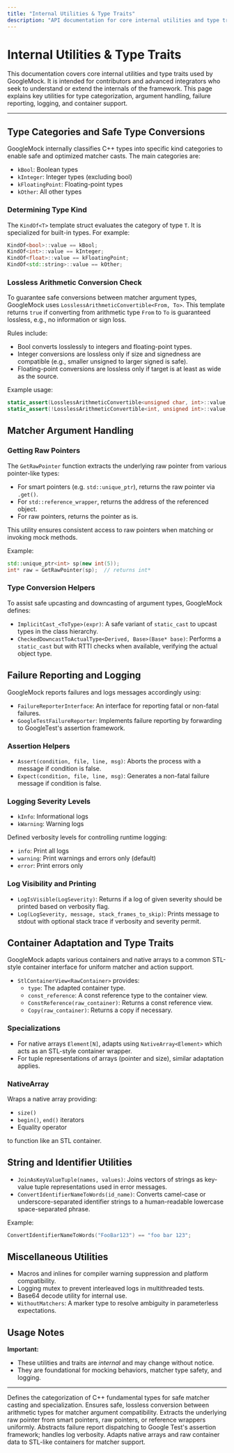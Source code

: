 ```yaml
---
title: "Internal Utilities & Type Traits"
description: "API documentation for core internal utilities and type traits that support advanced behaviors within the framework. Intended for contributors and advanced integrators seeking to understand or extend GoogleMock internals."
---
```


# Internal Utilities & Type Traits

This documentation covers core internal utilities and type traits used by GoogleMock. It is intended for contributors and advanced integrators who seek to understand or extend the internals of the framework. This page explains key utilities for type categorization, argument handling, failure reporting, logging, and container support.

---

## Type Categories and Safe Type Conversions

GoogleMock internally classifies C++ types into specific kind categories to enable safe and optimized matcher casts. The main categories are:

- `kBool`: Boolean types
- `kInteger`: Integer types (excluding bool)
- `kFloatingPoint`: Floating-point types
- `kOther`: All other types

### Determining Type Kind

The `KindOf<T>` template struct evaluates the category of type `T`. It is specialized for built-in types. For example:

```cpp
KindOf<bool>::value == kBool;
KindOf<int>::value == kInteger;
KindOf<float>::value == kFloatingPoint;
KindOf<std::string>::value == kOther;
```

### Lossless Arithmetic Conversion Check

To guarantee safe conversions between matcher argument types, GoogleMock uses `LosslessArithmeticConvertible<From, To>`. This template returns `true` if converting from arithmetic type `From` to `To` is guaranteed lossless, e.g., no information or sign loss.

Rules include:

- Bool converts losslessly to integers and floating-point types.
- Integer conversions are lossless only if size and signedness are compatible (e.g., smaller unsigned to larger signed is safe).
- Floating-point conversions are lossless only if target is at least as wide as the source.

Example usage:

```cpp
static_assert(LosslessArithmeticConvertible<unsigned char, int>::value, "Safe conversion");
static_assert(!LosslessArithmeticConvertible<int, unsigned int>::value, "Unsafe conversion");
```

## Matcher Argument Handling

### Getting Raw Pointers

The `GetRawPointer` function extracts the underlying raw pointer from various pointer-like types:

- For smart pointers (e.g. `std::unique_ptr`), returns the raw pointer via `.get()`.
- For `std::reference_wrapper`, returns the address of the referenced object.
- For raw pointers, returns the pointer as is.

This utility ensures consistent access to raw pointers when matching or invoking mock methods.

Example:

```cpp
std::unique_ptr<int> sp(new int(5));
int* raw = GetRawPointer(sp);  // returns int*
```

### Type Conversion Helpers

To assist safe upcasting and downcasting of argument types, GoogleMock defines:

- `ImplicitCast_<ToType>(expr)`: A safe variant of `static_cast` to upcast types in the class hierarchy.
- `CheckedDowncastToActualType<Derived, Base>(Base* base)`: Performs a `static_cast` but with RTTI checks when available, verifying the actual object type.

## Failure Reporting and Logging

GoogleMock reports failures and logs messages accordingly using:

- `FailureReporterInterface`: An interface for reporting fatal or non-fatal failures.
- `GoogleTestFailureReporter`: Implements failure reporting by forwarding to GoogleTest's assertion framework.

### Assertion Helpers

- `Assert(condition, file, line, msg)`: Aborts the process with a message if condition is false.
- `Expect(condition, file, line, msg)`: Generates a non-fatal failure message if condition is false.

### Logging Severity Levels

- `kInfo`: Informational logs
- `kWarning`: Warning logs

Defined verbosity levels for controlling runtime logging:

- `info`: Print all logs
- `warning`: Print warnings and errors only (default)
- `error`: Print errors only

### Log Visibility and Printing

- `LogIsVisible(LogSeverity)`: Returns if a log of given severity should be printed based on verbosity flag.
- `Log(LogSeverity, message, stack_frames_to_skip)`: Prints message to stdout with optional stack trace if verbosity and severity permit.

## Container Adaptation and Type Traits

GoogleMock adapts various containers and native arrays to a common STL-style container interface for uniform matcher and action support.

- `StlContainerView<RawContainer>` provides:
  - `type`: The adapted container type.
  - `const_reference`: A const reference type to the container view.
  - `ConstReference(raw_container)`: Returns a const reference view.
  - `Copy(raw_container)`: Returns a copy if necessary.

### Specializations

- For native arrays `Element[N]`, adapts using `NativeArray<Element>` which acts as an STL-style container wrapper.
- For tuple representations of arrays (pointer and size), similar adaptation applies.

### NativeArray

Wraps a native array providing:

- `size()`
- `begin()`, `end()` iterators
- Equality operator

to function like an STL container.

## String and Identifier Utilities

- `JoinAsKeyValueTuple(names, values)`: Joins vectors of strings as key-value tuple representations used in error messages.
- `ConvertIdentifierNameToWords(id_name)`: Converts camel-case or underscore-separated identifier strings to a human-readable lowercase space-separated phrase.

Example:

```cpp
ConvertIdentifierNameToWords("FooBar123") == "foo bar 123";
```

## Miscellaneous Utilities

- Macros and inlines for compiler warning suppression and platform compatibility.
- Logging mutex to prevent interleaved logs in multithreaded tests.
- Base64 decode utility for internal use.
- `WithoutMatchers`: A marker type to resolve ambiguity in parameterless expectations.

## Usage Notes

**Important:**

- These utilities and traits are *internal* and may change without notice.
- They are foundational for mocking behaviors, matcher type safety, and logging.

---

<AccordionGroup title="Key Utilities Summary">
<Accordion title="TypeKind Enumeration and KindOf Template">
Defines the categorization of C++ fundamental types for safe matcher casting and specialization.
</Accordion>
<Accordion title="LosslessArithmeticConvertible Template">
Ensures safe, lossless conversion between arithmetic types for matcher argument compatibility.
</Accordion>
<Accordion title="GetRawPointer Function">
Extracts the underlying raw pointer from smart pointers, raw pointers, or reference wrappers uniformly.
</Accordion>
<Accordion title="Failure Reporting and Logging">
Abstracts failure report dispatching to Google Test's assertion framework; handles log verbosity.
</Accordion>
<Accordion title="StlContainerView and NativeArray">
Adapts native arrays and raw container data to STL-like containers for matcher support.
</Accordion>
</AccordionGroup>